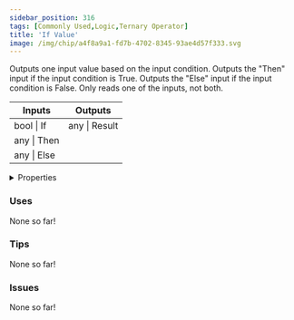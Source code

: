 ```yaml
---
sidebar_position: 316
tags: [Commonly Used,Logic,Ternary Operator]
title: 'If Value'
image: /img/chip/a4f8a9a1-fd7b-4702-8345-93ae4d57f333.svg
---
```


Outputs one input value based on the input condition. Outputs the "Then" input if the input condition is True. Outputs the "Else" input if the input condition is False. Only reads one of the inputs, not both.



<IChip uuid="a4f8a9a1-fd7b-4702-8345-93ae4d57f333"/>

<table><thead><tr><th>Inputs</th><th>Outputs</th></tr></thead><tbody><tr><td>bool | If</td><td>any | Result</td></tr><tr><td>any | Then</td><td /></tr><tr><td>any | Else</td><td /></tr></tbody></table>

<details>
  <summary>Properties</summary>
  <div>
    <div>
    <table>
      <tbody>
        <tr>
          <td>Is beta required?</td>
          <td>No</td>
        </tr>
        <tr>
          <td>Is chip a trolling risk?</td>
          <td>No</td>
        </tr>
        <tr>
          <td>Is chip a role assignment risk?</td>
          <td>No</td>
        </tr>
        <tr>
          <td>Chip UUID</td>
          <td>a4f8a9a1-fd7b-4702-8345-93ae4d57f333</td>
        </tr>
        <tr>
          <td>Room availability</td>
          <td>Available everywhere</td>
        </tr>
      </tbody>
    </table>
    </div>
  </div>
</details>

### Uses

None so far!

### Tips

None so far!

### Issues

None so far!
